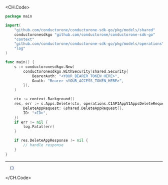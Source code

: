 
<CH.Code>
```go Delete.go
package main

import(
	"github.com/conductorone/conductorone-sdk-go/pkg/models/shared"
	conductoronesdkgo "github.com/conductorone/conductorone-sdk-go"
	"context"
	"github.com/conductorone/conductorone-sdk-go/pkg/models/operations"
	"log"
)

func main() {
    s := conductoronesdkgo.New(
        conductoronesdkgo.WithSecurity(shared.Security{
            BearerAuth: "<YOUR_BEARER_TOKEN_HERE>",
            Oauth: "Bearer <YOUR_ACCESS_TOKEN_HERE>",
        }),
    )

    ctx := context.Background()
    res, err := s.Apps.Delete(ctx, operations.C1APIAppV1AppsDeleteRequest{
        DeleteAppRequest: &shared.DeleteAppRequest{},
        ID: "<ID>",
    })
    if err != nil {
        log.Fatal(err)
    }

    if res.DeleteAppResponse != nil {
        // handle response
    }
}
```
---

```json Example Response
  {}
```
</CH.Code>

